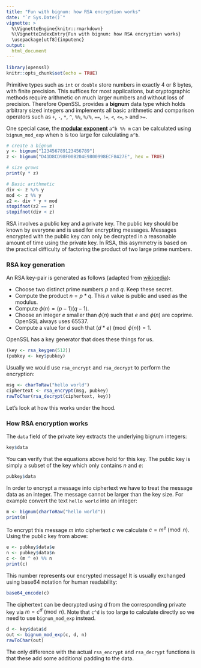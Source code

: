 ```yaml
---
title: "Fun with bignum: how RSA encryption works"
date: "`r Sys.Date()`"
vignette: >
  %\VignetteEngine{knitr::rmarkdown}
  %\VignetteIndexEntry{Fun with bignum: how RSA encryption works}
  \usepackage[utf8]{inputenc}  
output:
  html_document
---
```


```r
library(openssl)
knitr::opts_chunk$set(echo = TRUE)
```


Primitive types such as `int` or `double` store numbers in exactly 4 or 8 bytes, with finite precision. This suffices for most applications, but cryptographic methods require arithmetic on much larger numbers and without loss of precision. Therefore OpenSSL provides a __bignum__ data type which holds arbitrary sized integers and implements all basic arithmetic and comparison operators such as `+`, `-`, `*`, `^`, `%%`, `%/%`, `==`, `!=`, `<`, `<=`, `>` and `>=`.

One special case, the [__modular exponent__](https://en.wikipedia.org/wiki/Modular_exponentiation) `a^b %% m` can be calculated using `bignum_mod_exp` when `b` is too large for calculating `a^b`.

```r
# create a bignum
y <- bignum("123456789123456789")
z <- bignum("D41D8CD98F00B204E9800998ECF8427E", hex = TRUE)

# size grows
print(y * z)

# Basic arithmetic
div <- z %/% y
mod <- z %% y
z2 <- div * y + mod
stopifnot(z2 == z)
stopifnot(div < z)
```

RSA involves a public key and a private key. The public key should be known by everyone and is used for encrypting messages. Messages encrypted with the public key can only be decrypted in a reasonable amount of time using the private key. In RSA, this asymmetry is based on the practical difficulty of factoring the product of two large prime numbers.

### RSA key generation

An RSA key-pair is generated as follows (adapted from [wikipedia](https://en.wikipedia.org/wiki/RSA_(cryptosystem))):

 - Choose two distinct prime numbers $p$ and $q$. Keep these secret.
 - Compute the product $n = p*q$. This $n$ value is public and used as the modulus.
 - Compute $\phi(n) = (p − 1)(q − 1)$.
 - Choose an integer $e$ smaller than $\phi(n)$ such that $e$ and $\phi(n)$ are coprime. OpenSSL always uses $65537$.
 - Compute a value for $d$ such that $(d * e)\pmod{\phi(n)} = 1$.
 
OpenSSL has a key generator that does these things for us. 

```r
(key <- rsa_keygen(512))
(pubkey <- key$pubkey)
```

Usually we would use `rsa_encrypt` and `rsa_decrypt` to perform the encryption:

```r
msg <- charToRaw("hello world")
ciphertext <- rsa_encrypt(msg, pubkey)
rawToChar(rsa_decrypt(ciphertext, key))
```

Let's look at how this works under the hood.

### How RSA encryption works

The `data` field of the private key extracts the underlying bignum integers:

```r
key$data
```

You can verify that the equations above hold for this key. The public key is simply a subset of the key which only contains $n$ and $e$:

```r
pubkey$data
```

In order to encrypt a message into ciphertext we have to treat the message data as an integer. The message cannot be larger than the key size. For example convert the text `hello world` into an integer:

```r
m <- bignum(charToRaw("hello world"))
print(m)
```

To encrypt this message $m$ into ciphertext $c$ we calculate $c = m^e\pmod n$. Using the public key from above:

```r
e <- pubkey$data$e
n <- pubkey$data$n
c <- (m ^ e) %% n
print(c)
```

This number represents our encrypted message! It is usually exchanged using base64 notation for human readability:

```r
base64_encode(c)
```

The ciphertext can be decrypted using $d$ from the corresponding private key via $m = c^d \pmod{n}$. Note that `c^d` is too large to calculate directly so we need to use `bignum_mod_exp` instead.

```r
d <- key$data$d
out <- bignum_mod_exp(c, d, n)
rawToChar(out)
```

The only difference with the actual `rsa_encrypt` and `rsa_decrypt` functions is that these add some additional padding to the data. 
